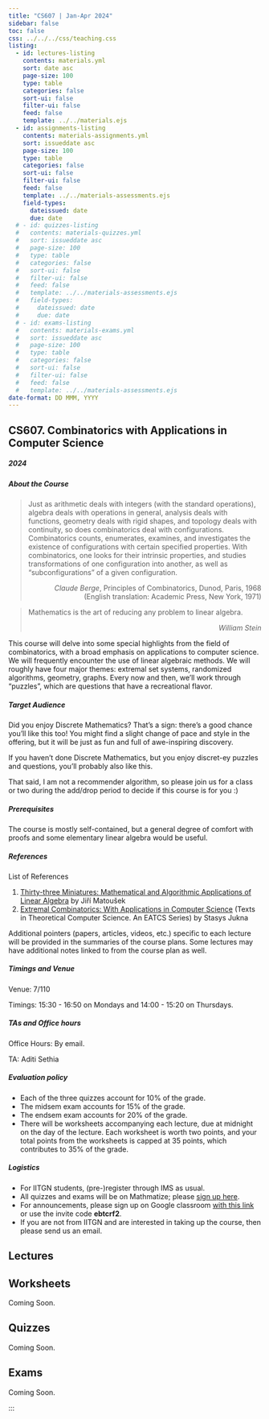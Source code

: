 ```yaml
---
title: "CS607 | Jan-Apr 2024"
sidebar: false
toc: false
css: ../../../css/teaching.css
listing:
  - id: lectures-listing
    contents: materials.yml
    sort: date asc
    page-size: 100
    type: table
    categories: false
    sort-ui: false
    filter-ui: false
    feed: false
    template: ../../materials.ejs
  - id: assignments-listing
    contents: materials-assignments.yml
    sort: issueddate asc
    page-size: 100
    type: table
    categories: false
    sort-ui: false
    filter-ui: false
    feed: false
    template: ../../materials-assessments.ejs
    field-types: 
      dateissued: date
      due: date
  # - id: quizzes-listing
  #   contents: materials-quizzes.yml
  #   sort: issueddate asc
  #   page-size: 100
  #   type: table
  #   categories: false
  #   sort-ui: false
  #   filter-ui: false
  #   feed: false
  #   template: ../../materials-assessments.ejs
  #   field-types: 
  #     dateissued: date
  #     due: date
  # - id: exams-listing
  #   contents: materials-exams.yml
  #   sort: issueddate asc
  #   page-size: 100
  #   type: table
  #   categories: false
  #   sort-ui: false
  #   filter-ui: false
  #   feed: false
  #   template: ../../materials-assessments.ejs
date-format: DD MMM, YYYY
---
```



## CS607. Combinatorics with Applications in Computer Science

##### 2024

:::{.callout-note collapse="true" icon="false"}

##### About the Course

<blockquote>
Just as arithmetic deals with integers (with the standard operations), algebra deals with operations in general, analysis deals with functions, geometry deals with rigid shapes, and topology deals with continuity, so does combinatorics deal with configurations. Combinatorics counts, enumerates, examines, and investigates the existence of configurations with certain specified properties. With combinatorics, one looks for their intrinsic properties, and studies transformations of one configuration into another, as well as “subconfigurations” of a given configuration.

<p style="text-align:right;"><em>Claude Berge</em>, Principles of Combinatorics, Dunod, Paris, 1968 (English translation: Academic Press, New York, 1971)</p>
</blockquote>

<blockquote>
Mathematics is the art of reducing any problem to linear algebra.

<p style="text-align:right;"><em>William Stein</em></p>
</blockquote>

This course will delve into some special highlights from the field of combinatorics, with a broad emphasis on applications to computer science. We will frequently encounter the use of linear algebraic methods. We will roughly have four major themes: extremal set systems, randomized algorithms, geometry, graphs. Every now and then, we'll work through "puzzles", which are questions that have a recreational flavor.
:::

:::{.callout-note collapse="true" icon="false"}

##### Target Audience
Did you enjoy Discrete Mathematics? That's a sign: there's a good chance you'll like this too! You might find a slight change of pace and style in the offering, but it will be just as fun and full of awe-inspiring discovery. 

If you haven't done Discrete Mathematics, but you enjoy discret-ey puzzles and questions, you'll probably also like this. 

That said, I am not a recommender algorithm, so please join us for a class or two during the add/drop period to decide if this course is for you :)
:::

:::{.callout-tip collapse="true" icon="false"}

##### Prerequisites

The course is mostly self-contained, but a general degree of comfort with proofs and some elementary linear algebra would be useful.

:::

:::{.callout-tip collapse="true" icon="false"}

##### References

List of References

1. [Thirty-three Miniatures: Mathematical and Algorithmic Applications of Linear Algebra](https://kam.mff.cuni.cz/~matousek/stml-53-matousek-1.pdf) by Jiří Matoušek
2. [Extremal Combinatorics: With Applications in Computer Science](https://www.amazon.in/Extremal-Combinatorics-Applications-Computer-Theoretical/dp/3642173632) (Texts in Theoretical Computer Science. An EATCS Series) by Stasys Jukna

Additional pointers (papers, articles, videos, etc.) specific to each lecture will be provided in the summaries of the course plans. Some lectures may have additional notes linked to from the course plan as well.

:::

:::{.callout-caution collapse="true" icon="false"}

##### Timings and Venue

Venue: 7/110

Timings: 15:30 - 16:50 on Mondays and 14:00 - 15:20 on Thursdays.

:::
:::{.callout-caution collapse="true" icon="false"}

##### TAs and Office hours

Office Hours: By email.

TA: Aditi Sethia

:::

:::{.callout-important collapse="true" icon="false"}

##### Evaluation policy

- Each of the three quizzes account for 10% of the grade.
- The midsem exam accounts for 15% of the grade.
- The endsem exam accounts for 20% of the grade.
- There will be worksheets accompanying each lecture, due at midnight on the day of the lecture. Each worksheet is worth two points, and your total points from the worksheets is capped at 35 points, which contributes to 35% of the grade.
:::

:::{.callout-important collapse="true" icon="false"}

##### Logistics

- For IITGN students, (pre-)register through IMS as usual. 
- All quizzes and exams will be on Mathmatize; please [sign up here](https://mathmatize.com/c/957).
- For announcements, please sign up on Google classroom [with this link](https://classroom.google.com/c/NjQ2NjU0ODA2NzA3?cjc=ebtcrf2) or use the invite code **ebtcrf2**.
- If you are not from IITGN and are interested in taking up the course, then please send us an email.

:::

::: {.panel-tabset}

## Lectures

::: {#lectures-listing}
:::


## Worksheets

Coming Soon.

::: {#assignments-listing}
:::

## Quizzes

Coming Soon.

<!-- ::: {#quizzes-listing}
::: -->

## Exams

Coming Soon.

<!-- ::: {#exams-listing}
::: -->

:::

:::
